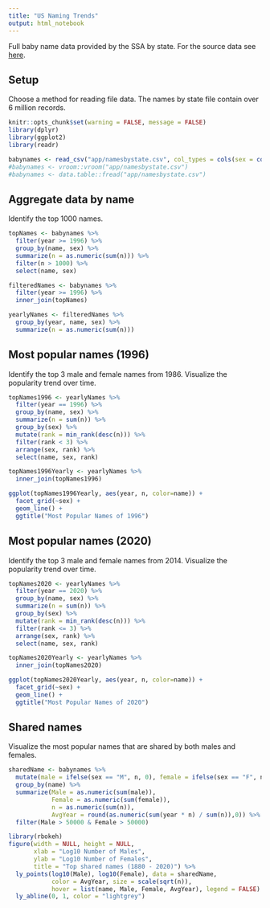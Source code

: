 ```yaml
---
title: "US Naming Trends"
output: html_notebook
---
```


Full baby name data provided by the SSA by state. For the source data see [here](https://www.ssa.gov/oact/babynames/limits.html).

## Setup

Choose a method for reading file data. The names by state file contain over 6 million records.

```r
knitr::opts_chunk$set(warning = FALSE, message = FALSE)
library(dplyr)
library(ggplot2)
library(readr)

babynames <- read_csv("app/namesbystate.csv", col_types = cols(sex = col_character()))
#babynames <- vroom::vroom("app/namesbystate.csv")
#babynames <- data.table::fread("app/namesbystate.csv")
```

## Aggregate data by name

Identify the top 1000 names.

```r
topNames <- babynames %>%
  filter(year >= 1996) %>%  
  group_by(name, sex) %>%
  summarize(n = as.numeric(sum(n))) %>%
  filter(n > 1000) %>%
  select(name, sex)

filteredNames <- babynames %>%
  filter(year >= 1996) %>%
  inner_join(topNames)

yearlyNames <- filteredNames %>%
  group_by(year, name, sex) %>%
  summarize(n = as.numeric(sum(n)))
```

## Most popular names (1996)

Identify the top 3 male and female names from 1986. Visualize the popularity trend over time.

```r
topNames1996 <- yearlyNames %>%
  filter(year == 1996) %>%
  group_by(name, sex) %>%
  summarize(n = sum(n)) %>%
  group_by(sex) %>%
  mutate(rank = min_rank(desc(n))) %>%
  filter(rank < 3) %>%
  arrange(sex, rank) %>%
  select(name, sex, rank)

topNames1996Yearly <- yearlyNames %>%
  inner_join(topNames1996)

ggplot(topNames1996Yearly, aes(year, n, color=name)) +
  facet_grid(~sex) +
  geom_line() +
  ggtitle("Most Popular Names of 1996")
```

## Most popular names (2020)

Identify the top 3 male and female names from 2014. Visualize the popularity trend over time.

```r
topNames2020 <- yearlyNames %>%
  filter(year == 2020) %>%
  group_by(name, sex) %>%
  summarize(n = sum(n)) %>%
  group_by(sex) %>%
  mutate(rank = min_rank(desc(n))) %>%
  filter(rank <= 3) %>%
  arrange(sex, rank) %>%
  select(name, sex, rank)

topNames2020Yearly <- yearlyNames %>%
  inner_join(topNames2020)

ggplot(topNames2020Yearly, aes(year, n, color=name)) +
  facet_grid(~sex) +
  geom_line() +
  ggtitle("Most Popular Names of 2020")
```

## Shared names

Visualize the most popular names that are shared by both males and females.

```r
sharedName <- babynames %>%
  mutate(male = ifelse(sex == "M", n, 0), female = ifelse(sex == "F", n, 0)) %>%
  group_by(name) %>%
  summarize(Male = as.numeric(sum(male)), 
            Female = as.numeric(sum(female)),
            n = as.numeric(sum(n)),
            AvgYear = round(as.numeric(sum(year * n) / sum(n)),0)) %>%
  filter(Male > 50000 & Female > 50000)

library(rbokeh)
figure(width = NULL, height = NULL, 
       xlab = "Log10 Number of Males", 
       ylab = "Log10 Number of Females",
       title = "Top shared names (1880 - 2020)") %>%
  ly_points(log10(Male), log10(Female), data = sharedName,
            color = AvgYear, size = scale(sqrt(n)),
            hover = list(name, Male, Female, AvgYear), legend = FALSE) %>%
  ly_abline(0, 1, color = "lightgrey")
```

